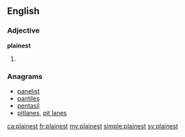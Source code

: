 ==English==

===Adjective===
'''plainest'''

# {{en-superlative of|plain}}

===Anagrams===
* [[panelist#English|panelist]]
* [[pantiles#English|pantiles]]
* [[pentasil#English|pentasil]]
* [[pitlanes#English|pitlanes]], [[pit lanes#English|pit lanes]]

[[ca:plainest]]
[[fr:plainest]]
[[my:plainest]]
[[simple:plainest]]
[[sv:plainest]]